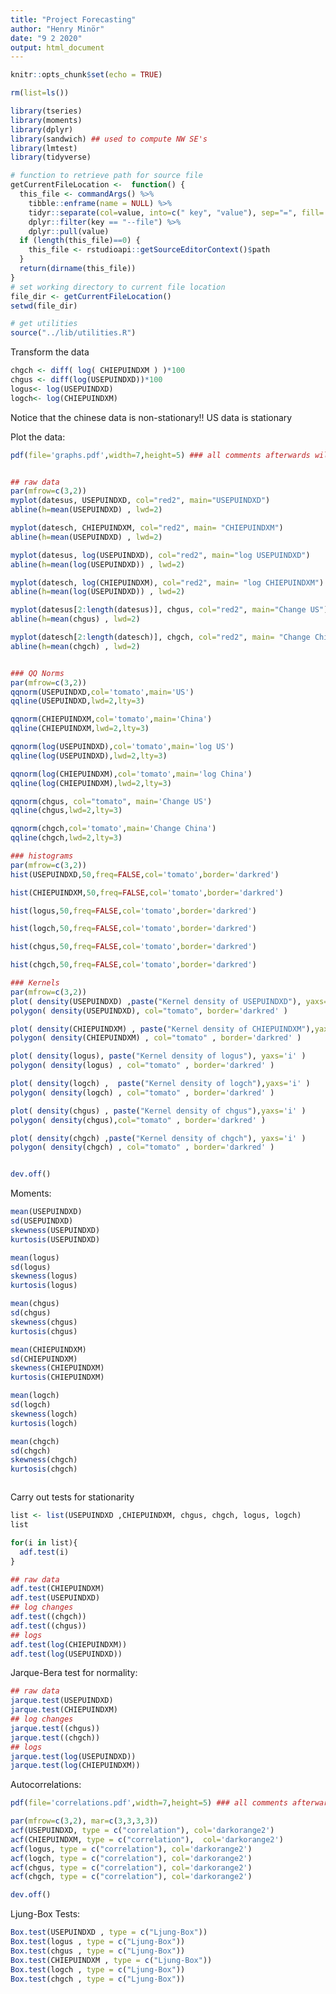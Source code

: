 ```yaml
---
title: "Project Forecasting"
author: "Henry Minör"
date: "9 2 2020"
output: html_document
---
```


```r
knitr::opts_chunk$set(echo = TRUE)
```


```r
rm(list=ls())

library(tseries)
library(moments)
library(dplyr)
library(sandwich) ## used to compute NW SE's
library(lmtest)
library(tidyverse)

# function to retrieve path for source file
getCurrentFileLocation <-  function() {
  this_file <- commandArgs() %>% 
    tibble::enframe(name = NULL) %>%
    tidyr::separate(col=value, into=c(" key", "value"), sep="=", fill='right') %>%
    dplyr::filter(key == "--file") %>%
    dplyr::pull(value)
  if (length(this_file)==0) {
    this_file <- rstudioapi::getSourceEditorContext()$path
  }
  return(dirname(this_file))
}
# set working directory to current file location
file_dir <- getCurrentFileLocation()
setwd(file_dir)

# get utilities
source("../lib/utilities.R")
```




Transform the data
```r
chgch <- diff( log( CHIEPUINDXM ) )*100
chgus <- diff(log(USEPUINDXD))*100
logus<- log(USEPUINDXD)
logch<- log(CHIEPUINDXM)

```
Notice that the chinese data is non-stationary!! US data is stationary


Plot the data:
```r

pdf(file='graphs.pdf',width=7,height=5) ### all comments afterwards will split be add to the pdf file (until dev.off)


## raw data
par(mfrow=c(3,2))
myplot(datesus, USEPUINDXD, col="red2", main="USEPUINDXD")
abline(h=mean(USEPUINDXD) , lwd=2)

myplot(datesch, CHIEPUINDXM, col="red2", main= "CHIEPUINDXM")
abline(h=mean(USEPUINDXD) , lwd=2)

myplot(datesus, log(USEPUINDXD), col="red2", main="log USEPUINDXD")
abline(h=mean(log(USEPUINDXD)) , lwd=2)

myplot(datesch, log(CHIEPUINDXM), col="red2", main= "log CHIEPUINDXM")
abline(h=mean(log(USEPUINDXD)) , lwd=2)

myplot(datesus[2:length(datesus)], chgus, col="red2", main="Change US")
abline(h=mean(chgus) , lwd=2)

myplot(datesch[2:length(datesch)], chgch, col="red2", main= "Change China")
abline(h=mean(chgch) , lwd=2)


### QQ Norms
par(mfrow=c(3,2))
qqnorm(USEPUINDXD,col='tomato',main='US')
qqline(USEPUINDXD,lwd=2,lty=3)

qqnorm(CHIEPUINDXM,col='tomato',main='China')
qqline(CHIEPUINDXM,lwd=2,lty=3)

qqnorm(log(USEPUINDXD),col='tomato',main='log US')
qqline(log(USEPUINDXD),lwd=2,lty=3)

qqnorm(log(CHIEPUINDXM),col='tomato',main='log China')
qqline(log(CHIEPUINDXM),lwd=2,lty=3)

qqnorm(chgus, col="tomato", main='Change US')
qqline(chgus,lwd=2,lty=3)

qqnorm(chgch,col='tomato',main='Change China')
qqline(chgch,lwd=2,lty=3)

### histograms
par(mfrow=c(3,2))
hist(USEPUINDXD,50,freq=FALSE,col='tomato',border='darkred')

hist(CHIEPUINDXM,50,freq=FALSE,col='tomato',border='darkred')

hist(logus,50,freq=FALSE,col='tomato',border='darkred')

hist(logch,50,freq=FALSE,col='tomato',border='darkred')

hist(chgus,50,freq=FALSE,col='tomato',border='darkred')

hist(chgch,50,freq=FALSE,col='tomato',border='darkred')

### Kernels
par(mfrow=c(3,2))
plot( density(USEPUINDXD) ,paste("Kernel density of USEPUINDXD"), yaxs='i' )
polygon( density(USEPUINDXD), col="tomato", border='darkred' )

plot( density(CHIEPUINDXM) , paste("Kernel density of CHIEPUINDXM"),yaxs='i' )
polygon( density(CHIEPUINDXM) , col="tomato" , border='darkred' )

plot( density(logus), paste("Kernel density of logus"), yaxs='i' )
polygon( density(logus) , col="tomato" , border='darkred' )

plot( density(logch) ,  paste("Kernel density of logch"),yaxs='i' )
polygon( density(logch) , col="tomato" , border='darkred' )

plot( density(chgus) , paste("Kernel density of chgus"),yaxs='i' )
polygon( density(chgus),col="tomato" , border='darkred' )

plot( density(chgch) ,paste("Kernel density of chgch"), yaxs='i' )
polygon( density(chgch) , col="tomato" , border='darkred' )


dev.off()

```

Moments:
```r


mean(USEPUINDXD)
sd(USEPUINDXD)
skewness(USEPUINDXD)
kurtosis(USEPUINDXD)

mean(logus)
sd(logus)
skewness(logus)
kurtosis(logus)

mean(chgus)
sd(chgus)
skewness(chgus)
kurtosis(chgus)

mean(CHIEPUINDXM)
sd(CHIEPUINDXM)
skewness(CHIEPUINDXM)
kurtosis(CHIEPUINDXM)

mean(logch)
sd(logch)
skewness(logch)
kurtosis(logch)

mean(chgch)
sd(chgch)
skewness(chgch)
kurtosis(chgch)



```


Carry out tests for stationarity
```r
list <- list(USEPUINDXD ,CHIEPUINDXM, chgus, chgch, logus, logch)
list

for(i in list){
  adf.test(i)
}

## raw data
adf.test(CHIEPUINDXM)
adf.test(USEPUINDXD)
## log changes
adf.test((chgch))
adf.test((chgus))
## logs
adf.test(log(CHIEPUINDXM))
adf.test(log(USEPUINDXD))

```

Jarque-Bera test for normality:
```r

## raw data
jarque.test(USEPUINDXD)
jarque.test(CHIEPUINDXM)
## log changes
jarque.test((chgus))
jarque.test((chgch))
## logs
jarque.test(log(USEPUINDXD))
jarque.test(log(CHIEPUINDXM))
```


Autocorrelations:
```r
pdf(file='correlations.pdf',width=7,height=5) ### all comments afterwards will split be add to the pdf file (until dev.off)

par(mfrow=c(3,2), mar=c(3,3,3,3))
acf(USEPUINDXD, type = c("correlation"), col='darkorange2')
acf(CHIEPUINDXM, type = c("correlation"),  col='darkorange2')
acf(logus, type = c("correlation"), col='darkorange2')
acf(logch, type = c("correlation"), col='darkorange2')
acf(chgus, type = c("correlation"), col='darkorange2')
acf(chgch, type = c("correlation"), col='darkorange2')

dev.off()
```

Ljung-Box Tests:
```r
Box.test(USEPUINDXD , type = c("Ljung-Box"))
Box.test(logus , type = c("Ljung-Box"))
Box.test(chgus , type = c("Ljung-Box"))
Box.test(CHIEPUINDXM , type = c("Ljung-Box"))
Box.test(logch , type = c("Ljung-Box"))
Box.test(chgch , type = c("Ljung-Box"))

```


